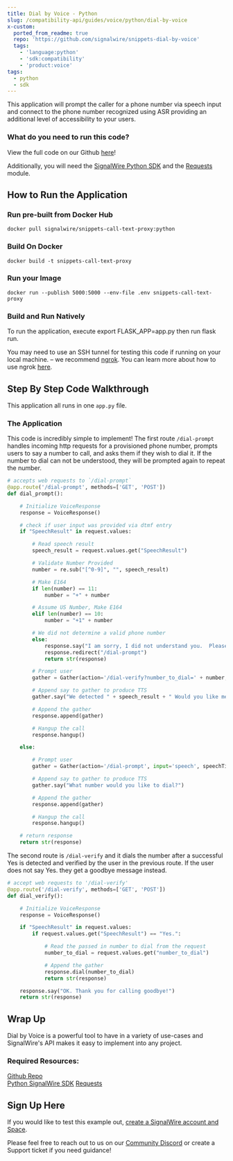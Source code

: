 ```yaml
---
title: Dial by Voice - Python
slug: /compatibility-api/guides/voice/python/dial-by-voice
x-custom:
  ported_from_readme: true
  repo: 'https://github.com/signalwire/snippets-dial-by-voice'
  tags:
    - 'language:python'
    - 'sdk:compatibility'
    - 'product:voice'
tags:
  - python
  - sdk
---
```


This application will prompt the caller for a phone number via speech input and connect to the phone number recognized using ASR providing an additional level of accessibility to your users. 

### What do you need to run this code?

View the full code on our Github [here](https://github.com/signalwire/snippets-dial-by-voice)!

Additionally, you will need the [SignalWire Python SDK](/compatibility-api/sdks) and the [Requests](https://pypi.org/project/requests/) module.

How to Run the Application
--------------------------

### Run pre-built from Docker Hub

`docker pull signalwire/snippets-call-text-proxy:python`

### Build On Docker

`docker build -t snippets-call-text-proxy`

### Run your Image

`docker run --publish 5000:5000 --env-file .env snippets-call-text-proxy`

### Build and Run Natively

To run the application, execute export FLASK_APP=app.py then run flask run.

You may need to use an SSH tunnel for testing this code if running on your local machine. – we recommend [ngrok](https://ngrok.com/). You can learn more about how to use ngrok [here](/platform/basics/guides/technical-troubleshooting/how-to-test-webhooks-with-ngrok).

Step By Step Code Walkthrough
-----------------------------

This application all runs in one `app.py` file.

### The Application

This code is incredibly simple to implement! The first route `/dial-prompt` handles incoming http requests for a provisioned phone number, prompts users to say a number to call, and asks them if they wish to dial it.  If the number to dial can not be understood, they will be prompted again to repeat the number. 

```python
# accepts web requests to `/dial-prompt`
@app.route('/dial-prompt', methods=['GET', 'POST'])
def dial_prompt():

    # Initialize VoiceResponse
    response = VoiceResponse()

    # check if user input was provided via dtmf entry
    if "SpeechResult" in request.values:

        # Read speech result
        speech_result = request.values.get("SpeechResult")

        # Validate Number Provided
        number = re.sub("[^0-9]", "", speech_result)

        # Make E164
        if len(number) == 11:
            number = "+" + number

        # Assume US Number, Make E164
        elif len(number) == 10:
            number = "+1" + number

        # We did not determine a valid phone number
        else:
            response.say("I am sorry, I did not understand you.  Please try again.", voice="man")
            response.redirect("/dial-prompt")
            return str(response)

        # Prompt user
        gather = Gather(action='/dial-verify?number_to_dial=' + number, input='speech', speechTimeout="auto", timeout="10", method='GET')

        # Append say to gather to produce TTS
        gather.say("We detected " + speech_result + " Would you like me to connect you? ")

        # Append the gather
        response.append(gather)

        # Hangup the call
        response.hangup()

    else:

        # Prompt user
        gather = Gather(action='/dial-prompt', input='speech', speechTimeout="auto",  timeout="10", method='GET')

        # Append say to gather to produce TTS
        gather.say("What number would you like to dial?")

        # Append the gather 
        response.append(gather)

        # Hangup the call
        response.hangup()

    # return response
    return str(response)
```

The second route is `/dial-verify` and it dials the number after a successful Yes is detected and verified by the user in the previous route.  If the user does not say Yes. they get a goodbye message instead. 

```python
# accept web requests to '/dial-verify'
@app.route('/dial-verify', methods=['GET', 'POST'])
def dial_verify():

    # Initialize VoiceResponse
    response = VoiceResponse()

    if "SpeechResult" in request.values:
        if request.values.get("SpeechResult") == "Yes.":

            # Read the passed in number to dial from the request
            number_to_dial = request.values.get("number_to_dial")

            # Append the gather
            response.dial(number_to_dial)
            return str(response)

    response.say("OK. Thank you for calling goodbye!")
    return str(response)
```

Wrap Up
-------

Dial by Voice is a powerful tool to have in a variety of use-cases and SignalWire's API makes it easy to implement into any project.

### Required Resources:

[Github Repo](https://github.com/signalwire/snippets-dial-by-voice)  
[Python SignalWire SDK](/compatibility-api/sdks)
[Requests](https://pypi.org/project/requests/)

Sign Up Here
------------

If you would like to test this example out, [create a SignalWire account and Space](https://m.signalwire.com/signups/new?s=1).

Please feel free to reach out to us on our [Community Discord](https://discord.com/invite/F2WNYTNjuF) or create a Support ticket if you need guidance!
